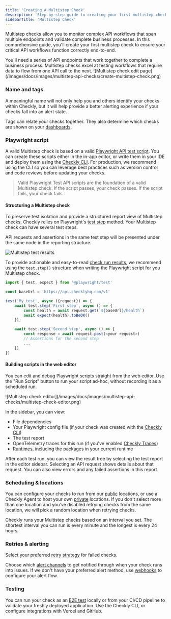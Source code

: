 ```yaml
---
title: 'Creating A Multistep Check'
description: 'Step-by-step guide to creating your first multistep check in Checkly for monitoring complex API workflows and business processes.'
sidebarTitle: 'Multistep Check'
---
```


Multistep checks allow you to monitor complex API workflows that span multiple endpoints and validate complete business processes. In this comprehensive guide, you'll create your first multistep check to ensure your critical API workflows function correctly end-to-end.


<Note>
You'll need a series of API endpoints that work together to complete a business process. Multistep checks excel at testing workflows that require data to flow from one API call to the next.
</Note>

<Frame>
![Multistep check edit page](/images/docs/images/multistep-api-checks/create-multistep-check.png)
</Frame>

### Name and tags

A meaningful name will not only help you and others identify your checks within Checkly, but it will help provide a better alerting experience if your checks fall into an alert state.

Tags can relate your checks together. They also determine which checks are shown on your [dashboards](/dashboards/).

### Playwright script

A valid Multistep check is based on a valid [Playwright API test script](https://playwright.dev/docs/api-testing). You can create these scripts either in the in-app editor, or write them in your IDE and deploy them using the [Checkly CLI](/cli/). For production, we recommend using the CLI so you can leverage best practices such as version control and code reviews before updating your checks.

> Valid Playwright Test API scripts are the foundation of a valid Multistep check. If the script passes, your check passes.
> If the script fails, your check fails.

#### Structuring a Multistep check

To preserve test isolation and provide a structured report view of Multistep checks, Checkly relies on Playwright's [test.step](https://playwright.dev/docs/api/class-test#test-step) method. Your Multistep check can have several test steps.

API requests and assertions in the same test step will be presented under the same node in the reporting structure.

![Multistep test results](/images/docs/images/multistep-api-checks/test-results.jpg)

To provide actionable and easy-to-read [check run results](/monitoring/check-results/#multistep-check-results), we recommend using the `test.step()` structure when writing the Playwright script for you Multistep check.

```ts  {title="my-test.spec.ts"}
import { test, expect } from '@playwright/test'

const baseUrl = 'https://api.checklyhq.com/v1'

test('My test', async ({request}) => {
    await test.step('First step', async () => {
        const health = await request.get(`${baseUrl}/health`)
        await expect(health).toBeOK()
    });

    await test.step('Second step', async () => {
        const response = await request.post(<your request>)
        // Assertions for the second step
        ...
    })
})
```

#### Building scripts in the web editor

You can edit and debug Playwright scripts straight from the web editor. Use the "Run Script" button to run your script ad-hoc, without recording it as a scheduled run. 

<Frame>
![Multistep check editor](/images/docs/images/multistep-api-checks/multistep-check-editor.png)
</Frame>

In the sidebar, you can view:

- File dependencies
- Your Playwright config file (if your check was created with the [Checkly CLI](/cli/))
- The test report
- OpenTelemetry traces for this run (if you've enabled [Checkly Traces](/traces-open-telemetry/))
- [Runtimes](/platform/runtimes/overview), including the packages in your current runtime

After each test run, you can view the result tree by selecting the test report in the editor sidebar. Selecting an API request shows details about that request. You can also view errors and any failed assertions in this report.

### Scheduling & locations

You can configure your checks to run from our [public](/monitoring/global-locations/) locations, or use a Checkly Agent to host your own [private](/platform/private-locations/overview) locations. If you don't select more than one location and you've disabled retrying checks from the same location, we will pick a random location when retrying checks.

Checkly runs your Multistep checks based on an interval you set. The shortest interval you can run is every minute and the longest is every 24 hours.

### Retries & alerting

Select your preferred [retry strategy](/communicate/alerts/retries) for failed checks.

Choose which [alert channels](/communicate/alerts/channels) to get notified through when your check runs into issues. If we don't have your preferred alert method, use [webhooks](/communicate/alerts/webhooks) to configure your alert flow.

### Testing

You can run your check as an [E2E test](/testing) locally or from your CI/CD pipeline to validate your freshly deployed application. Use the Checkly CLI, or configure integrations with Vercel and GitHub.

